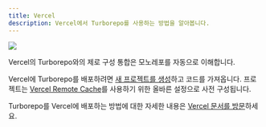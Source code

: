```yaml
---
title: Vercel
description: Vercel에서 Turborepo를 사용하는 방법을 알아봅니다.
---
```


![](/images/docs/turborepo-x-vercel.png)

Vercel의 Turborepo와의 제로 구성 통합은 모노레포를 자동으로 이해합니다.

Vercel에 Turborepo를 배포하려면 [새 프로젝트를 생성](https://vercel.com/new)하고 코드를 가져옵니다. 프로젝트는 [Vercel Remote Cache](https://vercel.com/docs/monorepos/remote-caching)를 사용하기 위한 올바른 설정으로 사전 구성됩니다.

Turborepo를 Vercel에 배포하는 방법에 대한 자세한 내용은 [Vercel 문서를 방문](https://vercel.com/docs/concepts/monorepos/turborepo)하세요.
